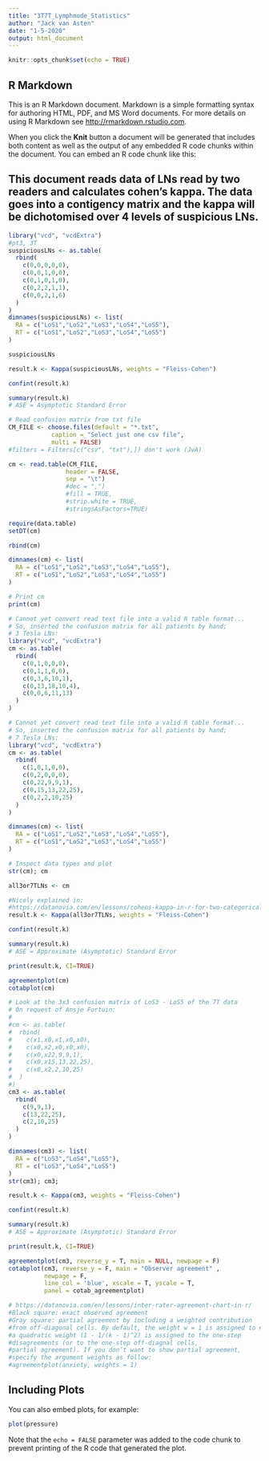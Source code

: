 ```yaml
---
title: "3T7T_Lymphnode_Statistics"
author: "Jack van Asten"
date: "1-5-2020"
output: html_document
---
```


```r
knitr::opts_chunk$set(echo = TRUE)
```

## R Markdown

This is an R Markdown document. Markdown is a simple formatting syntax for authoring HTML, PDF, and MS Word documents. For more details on using R Markdown see <http://rmarkdown.rstudio.com>.

When you click the **Knit** button a document will be generated that includes both content as well as the output of any embedded R code chunks within the document. You can embed an R code chunk like this:

## This document reads data of LNs read by two readers and calculates cohen's kappa. The data goes into a contigency matrix and the kappa will be dichotomised over 4 levels of suspicious LNs.

```r
library("vcd", "vcdExtra")
#pt3, 3T
suspiciousLNs <- as.table(
  rbind(
    c(0,0,0,0,0),
    c(0,0,1,0,0),
    c(0,1,0,1,0),
    c(0,2,2,1,1),
    c(0,0,2,1,6)
  )
)
dimnames(suspiciousLNs) <- list(
  RA = c("LoS1","LoS2","LoS3","LoS4","LoS5"),
  RT = c("LoS1","LoS2","LoS3","LoS4","LoS5")
)

suspiciousLNs

result.k <- Kappa(suspiciousLNs, weights = "Fleiss-Cohen")

confint(result.k)

summary(result.k)
# ASE = Asymptotic Standard Error

```

```r
# Read confusion matrix from txt file
CM_FILE <- choose.files(default = "*.txt",
            caption = "Select just one csv file",
            multi = FALSE)
#filters = Filters[c("csv", "txt"),]) don't work (JvA)

cm <- read.table(CM_FILE, 
                header = FALSE,  
                sep = "\t")
                #dec = ",")
                #fill = TRUE, 
                #strip.white = TRUE, 
                #stringsAsFactors=TRUE)

require(data.table)
setDT(cm)

rbind(cm)

dimnames(cm) <- list(
  RA = c("LoS1","LoS2","LoS3","LoS4","LoS5"),
  RT = c("LoS1","LoS2","LoS3","LoS4","LoS5")
)

# Print cm
print(cm)

```

```r
# Cannot yet convert read text file into a valid R table format...
# So, inserted the confusion matrix for all patients by hand;
# 3 Tesla LNs:
library("vcd", "vcdExtra")
cm <- as.table(
  rbind(
    c(0,1,0,0,0),
    c(0,1,1,0,0),
    c(0,3,6,10,1),
    c(0,13,18,10,4),
    c(0,0,6,11,13)
  )
)

# Cannot yet convert read text file into a valid R table format...
# So, inserted the confusion matrix for all patients by hand;
# 7 Tesla LNs:
library("vcd", "vcdExtra")
cm <- as.table(
  rbind(
    c(1,0,1,0,0),
    c(0,2,0,0,0),
    c(0,22,9,9,1),
    c(0,15,13,22,25),
    c(0,2,2,10,25)
  )
)

dimnames(cm) <- list(
  RA = c("LoS1","LoS2","LoS3","LoS4","LoS5"),
  RT = c("LoS1","LoS2","LoS3","LoS4","LoS5")
)

# Inspect data types and plot
str(cm); cm

all3or7TLNs <- cm

#Nicely explained in:
#https://datanovia.com/en/lessons/cohens-kappa-in-r-for-two-categorical-variables/
result.k <- Kappa(all3or7TLNs, weights = "Fleiss-Cohen")

confint(result.k)

summary(result.k)
# ASE = Approximate (Asymptotic) Standard Error

print(result.k, CI=TRUE)

agreementplot(cm)
cotabplot(cm)

# Look at the 3x3 confusion matrix of LoS3 - LoS5 of the 7T data
# On request of Ansje Fortuin:
#
#cm <- as.table(
#  rbind(
#    c(x1,x0,x1,x0,x0),
#    c(x0,x2,x0,x0,x0),
#    c(x0,x22,9,9,1),
#    c(x0,x15,13,22,25),
#    c(x0,x2,2,10,25)
#  )
#)
cm3 <- as.table(
  rbind(
    c(9,9,1),
    c(13,22,25),
    c(2,10,25)
  )
)

dimnames(cm3) <- list(
  RA = c("LoS3","LoS4","LoS5"),
  RT = c("LoS3","LoS4","LoS5")
)
str(cm3); cm3;

result.k <- Kappa(cm3, weights = "Fleiss-Cohen")

confint(result.k)

summary(result.k)
# ASE = Approximate (Asymptotic) Standard Error

print(result.k, CI=TRUE)

agreementplot(cm3, reverse_y = T, main = NULL, newpage = F)
cotabplot(cm3, reverse_y = F, main = "Observer agreement" ,
          newpage = F,
          line_col = 'blue', xscale = T, yscale = T,
          panel = cotab_agreementplot)

# https://datanovia.com/en/lessons/inter-rater-agreement-chart-in-r/
#Black square: exact observed agreement
#Gray square: partial agreement by including a weighted contribution 
#from off-diagonal cells. By default, the weight w = 1 is assigned to #all diagonal cells (exact agreement);
#a quadratic weight (1 - 1/(k - 1)^2) is assigned to the one-step
#disagreements (or to the one-step off-diagnal cells,
#partial agreement). If you don’t want to show partial agreement,
#specify the argument weights as follow:
#agreementplot(anxiety, weights = 1)

```

## Including Plots

You can also embed plots, for example:

```r
plot(pressure)
```

Note that the `echo = FALSE` parameter was added to the code chunk to prevent printing of the R code that generated the plot.
